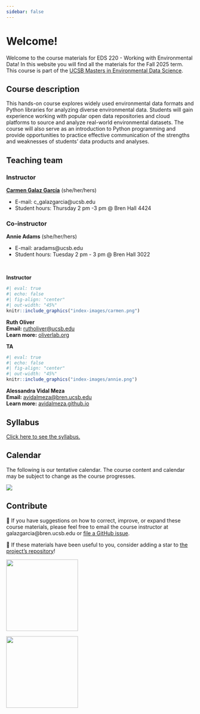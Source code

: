 ```yaml
---
sidebar: false
---
```


# Welcome!

Welcome to the course materials for EDS 220 - Working with Environmental Data! In this website you will find all the materials for the Fall 2025 term. This course is part of the [UCSB Masters in Environmental Data Science](https://bren.ucsb.edu/masters-programs/master-environmental-data-science).

## Course description
This hands-on course explores widely used environmental data formats and Python libraries for analyzing diverse environmental data. Students will gain experience working with popular open data repositories and cloud platforms to source and analyze real-world environmental datasets. The course will also serve as an introduction to Python programming and provide opportunities to practice effective communication of the strengths and weaknesses of students' data products and analyses.

## Teaching team 

::: {.grid}

::: {.g-col-6}
### Instructor
[**Carmen Galaz García**](https://bren.ucsb.edu/people/carmen-galaz-garcia-0) (she/her/hers)

- E-mail: c_galazgarcia@ucsb.edu
- Student hours: Thursday 2 pm -3 pm @ Bren Hall 4424

:::
  
::: {.g-col-6}
### Co-instructor
**Annie Adams** (she/her/hers)

- E-mail: aradams@ucsb.edu
- Student hours: Tuesday  2 pm - 3 pm  @ Bren Hall 3022 
:::  
::: 

<br>

::: {.grid}
::: {.g-col-12 .g-col-md-6}

::: {.center-text .body-text-l}
**Instructor**
:::

```r
#| eval: true 
#| echo: false
#| fig-align: "center"
#| out-width: "45%" 
knitr::include_graphics("index-images/carmen.png")
```

::: {.center-text}
[**Ruth Oliver**]{.teal-text}  
**Email:** [rutholiver@ucsb.edu](mailto::rutholiver@ucsb.edu)  
**Learn more:** [oliverlab.org](https://oliverlab.org/){target="_blank"}  
:::

:::

::: {.g-col-12 .g-col-md-6}

::: {.center-text .body-text-l}
**TA**
:::

```r
#| eval: true 
#| echo: false
#| fig-align: "center"
#| out-width: "45%" 
knitr::include_graphics("index-images/annie.png")
```

::: {.center-text}
[**Alessandra Vidal Meza**]{.teal-text}  
**Email:** [avidalmeza@bren.ucsb.edu](mailto::avidalmeza@bren.ucsb.edu)   
**Learn more:** [avidalmeza.github.io](https://avidalmeza.github.io/){target="_blank"}
:::

:::
:::


## Syllabus

[Click here to see the syllabus.](https://docs.google.com/document/d/14dcg7u3n1rEz-fReZcO8Gnddk3hEGi8u4DKTroWdonU/edit?usp=share_link){target="_blank"}  

## Calendar
The following is our tentative calendar. The course content and calendar may be subject to change as the course progresses. 

![](/index-images/calendar.png)

## Contribute
📝 If you have suggestions on how to correct, improve, or expand these course materials, please feel free to email the course instructor at galazgarcia@bren.ucsb.edu or [file a GitHub issue](https://github.com/MEDS-eds-220/MEDS-eds-220-course/issues). 

🌟 If these materials have been useful to you, consider adding a star to [the project's repository](https://github.com/MEDS-eds-220/MEDS-eds-220-course/){target="_blank"}!



::: {layout-ncol=2}
![](/index-images/meds-hex.png){fig-align="center" width=2in}

![](/index-images/hex-220-white.png){fig-align="center" width=2in}
:::